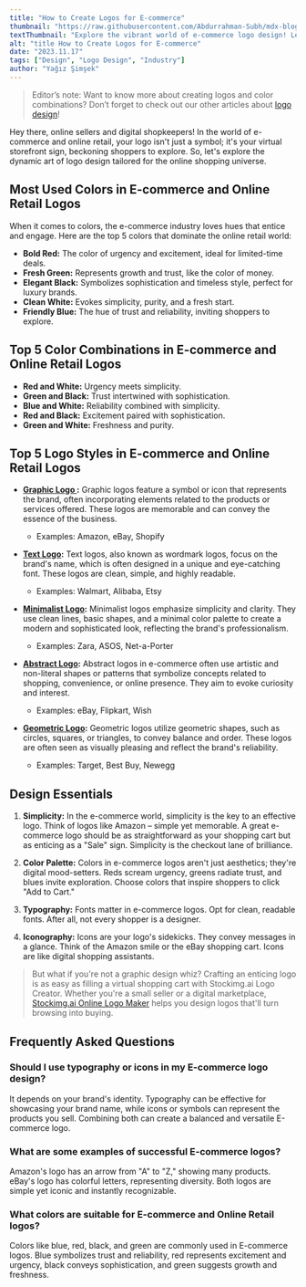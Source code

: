 ```yaml
---
title: "How to Create Logos for E-commerce"
thumbnail: "https://raw.githubusercontent.com/Abdurrahman-Subh/mdx-blog/main/images/logo-ecommerce.png"
textThumbnail: "Explore the vibrant world of e-commerce logo design! Learn about the most used colors, top color combinations, logo styles, and design essentials for online retail success. Discover the art of crafting effective logos in the digital marketplace."
alt: "title How to Create Logos for E-commerce"
date: "2023.11.17"
tags: ["Design", "Logo Design", "Industry"]
author: "Yağız Şimşek"
---
```


> Editor’s note: Want to know more about creating logos and color combinations? Don’t forget to check out our other articles about [logo design](https://stockimg.ai/blog/logo-design)!

<CustomImage
  src="https://raw.githubusercontent.com/Abdurrahman-Subh/mdx-blog/main/images/title-logo-ecommerce.png"
  alt="title How to Create Logos for E-commerce"
/>

Hey there, online sellers and digital shopkeepers! In the world of e-commerce and online retail, your logo isn't just a symbol; it's your virtual storefront sign, beckoning shoppers to explore. So, let's explore the dynamic art of logo design tailored for the online shopping universe.

## Most Used Colors in E-commerce and Online Retail Logos

When it comes to colors, the e-commerce industry loves hues that entice and engage. Here are the top 5 colors that dominate the online retail world:

- **Bold Red:** The color of urgency and excitement, ideal for limited-time deals.
- **Fresh Green:** Represents growth and trust, like the color of money.
- **Elegant Black:** Symbolizes sophistication and timeless style, perfect for luxury brands.
- **Clean White:** Evokes simplicity, purity, and a fresh start.
- **Friendly Blue:** The hue of trust and reliability, inviting shoppers to explore.

## Top 5 Color Combinations in E-commerce and Online Retail Logos

- **Red and White:** Urgency meets simplicity.
- **Green and Black:** Trust intertwined with sophistication.
- **Blue and White:** Reliability combined with simplicity.
- **Red and Black:** Excitement paired with sophistication.
- **Green and White:** Freshness and purity.

## Top 5 Logo Styles in E-commerce and Online Retail Logos

- **[Graphic Logo ](https://stockimg.ai/blog/design/how-to-design-graphic-logos):** Graphic logos feature a symbol or icon that represents the brand, often incorporating elements related to the products or services offered. These logos are memorable and can convey the essence of the business. 
  - Examples: Amazon, eBay, Shopify

- **[Text Logo](https://stockimg.ai/blog/design/how-to-design-text-logos):** Text logos, also known as wordmark logos, focus on the brand's name, which is often designed in a unique and eye-catching font. These logos are clean, simple, and highly readable.
  - Examples: Walmart, Alibaba, Etsy

- **[Minimalist Logo](https://stockimg.ai/blog/design/how-to-design-minimalist-logos):** Minimalist logos emphasize simplicity and clarity. They use clean lines, basic shapes, and a minimal color palette to create a modern and sophisticated look, reflecting the brand's professionalism.
  - Examples: Zara, ASOS, Net-a-Porter

- **[Abstract Logo](https://stockimg.ai/blog/design/how-to-design-abstract-logos):** Abstract logos in e-commerce often use artistic and non-literal shapes or patterns that symbolize concepts related to shopping, convenience, or online presence. They aim to evoke curiosity and interest. 
  - Examples: eBay, Flipkart, Wish

- **[Geometric Logo](https://stockimg.ai/blog/design/how-to-design-geometric-logos):** Geometric logos utilize geometric shapes, such as circles, squares, or triangles, to convey balance and order. These logos are often seen as visually pleasing and reflect the brand's reliability. 
  - Examples: Target, Best Buy, Newegg

## Design Essentials

1. **Simplicity:** In the e-commerce world, simplicity is the key to an effective logo. Think of logos like Amazon – simple yet memorable. A great e-commerce logo should be as straightforward as your shopping cart but as enticing as a "Sale" sign. Simplicity is the checkout lane of brilliance.

2. **Color Palette:** Colors in e-commerce logos aren't just aesthetics; they're digital mood-setters. Reds scream urgency, greens radiate trust, and blues invite exploration. Choose colors that inspire shoppers to click "Add to Cart."

3. **Typography:** Fonts matter in e-commerce logos. Opt for clean, readable fonts. After all, not every shopper is a designer.

4. **Iconography:** Icons are your logo's sidekicks. They convey messages in a glance. Think of the Amazon smile or the eBay shopping cart. Icons are like digital shopping assistants.

> But what if you're not a graphic design whiz? Crafting an enticing logo is as easy as filling a virtual shopping cart with Stockimg.ai Logo Creator. Whether you're a small seller or a digital marketplace, [Stockimg.ai Online Logo Maker](https://stockimg.ai/) helps you design logos that'll turn browsing into buying.

## Frequently Asked Questions

### Should I use typography or icons in my E-commerce logo design?
It depends on your brand's identity. Typography can be effective for showcasing your brand name, while icons or symbols can represent the products you sell. Combining both can create a balanced and versatile E-commerce logo.

### What are some examples of successful E-commerce logos?
Amazon's logo has an arrow from "A" to "Z," showing many products. eBay's logo has colorful letters, representing diversity. Both logos are simple yet iconic and instantly recognizable.

### What colors are suitable for E-commerce and Online Retail logos?
Colors like blue, red, black, and green are commonly used in E-commerce logos. Blue symbolizes trust and reliability, red represents excitement and urgency, black conveys sophistication, and green suggests growth and freshness.


